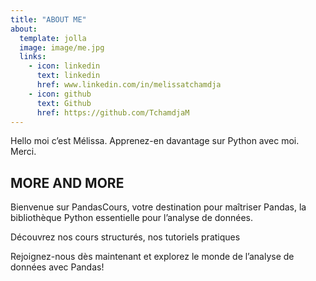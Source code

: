 ```yaml
---
title: "ABOUT ME"
about:
  template: jolla
  image: image/me.jpg
  links:
    - icon: linkedin
      text: linkedin
      href: www.linkedin.com/in/melissatchamdja
    - icon: github
      text: Github
      href: https://github.com/TchamdjaM
---
```


Hello moi c'est Mélissa. 
Apprenez-en davantage sur Python avec moi.
Merci.


## MORE AND MORE

Bienvenue sur PandasCours, votre destination pour maîtriser Pandas, la bibliothèque Python essentielle pour l'analyse de données. 

Découvrez nos cours structurés, nos tutoriels pratiques

Rejoignez-nous dès maintenant et explorez le monde de l'analyse de données avec Pandas!

